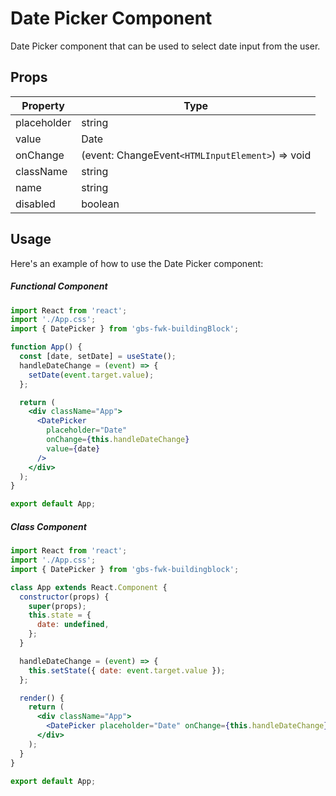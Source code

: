 # Date Picker Component

Date Picker component that can be used to select date input from the user.

## Props

| Property    | Type                                             |
| ----------- | ------------------------------------------------ |
| placeholder | string                                           |
| value       | Date                                             |
| onChange    | (event: ChangeEvent`<HTMLInputElement>`) => void |
| className   | string                                           |
| name        | string                                           |
| disabled    | boolean                                          |

## Usage

Here's an example of how to use the Date Picker component:

##### Functional Component

```jsx filename="App.tsx"
import React from 'react';
import './App.css';
import { DatePicker } from 'gbs-fwk-buildingBlock';

function App() {
  const [date, setDate] = useState();
  handleDateChange = (event) => {
    setDate(event.target.value);
  };

  return (
    <div className="App">
      <DatePicker
        placeholder="Date"
        onChange={this.handleDateChange}
        value={date}
      />
    </div>
  );
}

export default App;
```

##### Class Component

```jsx filename="App.tsx"
import React from 'react';
import './App.css';
import { DatePicker } from 'gbs-fwk-buildingblock';

class App extends React.Component {
  constructor(props) {
    super(props);
    this.state = {
      date: undefined,
    };
  }

  handleDateChange = (event) => {
    this.setState({ date: event.target.value });
  };

  render() {
    return (
      <div className="App">
        <DatePicker placeholder="Date" onChange={this.handleDateChange} />
      </div>
    );
  }
}

export default App;
```
